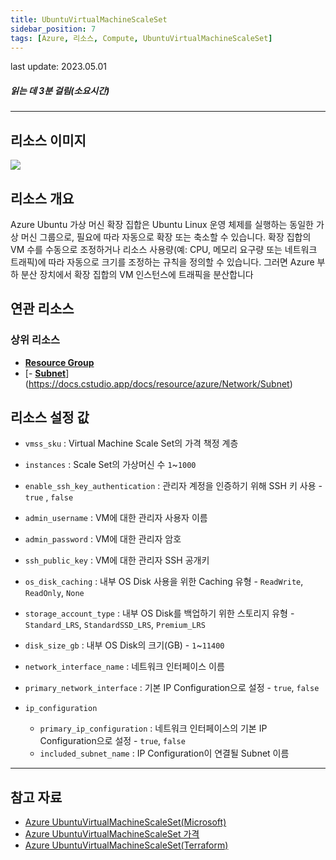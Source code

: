 ```yaml
---
title: UbuntuVirtualMachineScaleSet
sidebar_position: 7
tags: [Azure, 리소스, Compute, UbuntuVirtualMachineScaleSet]
---
```



<span className="theme-doc-version-badge badge badge--secondary">
    last update: 2023.05.01
</span>

##### 읽는 데 3분 걸림(소요시간)

*****

## 리소스 이미지
<img src={icon} />

## 리소스 개요
Azure Ubuntu 가상 머신 확장 집합은 Ubuntu Linux 운영 체제를 실행하는 동일한 가상 머신 그룹으로, 필요에 따라 자동으로 확장 또는 축소할 수 있습니다.
확장 집합의 VM 수를 수동으로 조정하거나 리소스 사용량(예: CPU, 메모리 요구량 또는 네트워크 트래픽)에 따라 자동으로 크기를 조정하는 규칙을 정의할 수 있습니다. 
그러면 Azure 부하 분산 장치에서 확장 집합의 VM 인스턴스에 트래픽을 분산합니다



## 연관 리소스
### 상위 리소스
- [**Resource Group**](https://docs.cstudio.app/docs/resource/azure/Base/ResourceGroup)
- [- [**Subnet**](https://docs.cstudio.app/docs/resource/azure/Network/Subnet)](https://docs.cstudio.app/docs/resource/azure/Network/Subnet)



## 리소스 설정 값
- ```vmss_sku``` : Virtual Machine Scale Set의 가격 책정 계층


- ```instances``` : Scale Set의 가상머신 수 ```1```~```1000```


- ```enable_ssh_key_authentication``` : 관리자 계정을 인증하기 위해 SSH 키 사용 - ```true``` , ```false```


- ```admin_username``` : VM에 대한 관리자 사용자 이름


- ```admin_password``` : VM에 대한 관리자 암호


- ```ssh_public_key``` : VM에 대한 관리자 SSH 공개키 


- ```os_disk_caching``` : 내부 OS Disk 사용을 위한 Caching 유형 -  ```ReadWrite```, ```ReadOnly```, ```None```


- ```storage_account_type``` : 내부 OS Disk를 백업하기 위한 스토리지 유형 -  ```Standard_LRS```, ```StandardSSD_LRS```, ```Premium_LRS```


- ```disk_size_gb``` : 내부 OS Disk의 크기(GB) - ```1```~```11400```


- ```network_interface_name``` : 네트워크 인터페이스 이름


- ```primary_network_interface``` : 기본 IP Configuration으로 설정 - ```true```, ```false```


- ```ip_configuration```
    + ```primary_ip_configuration``` : 네트워크 인터페이스의 기본 IP Configuration으로 설정 - ```true```, ```false```
    + ```included_subnet_name``` : IP Configuration이 연결될 Subnet 이름


*****
## 참고 자료
- [Azure UbuntuVirtualMachineScaleSet(Microsoft)](https://learn.microsoft.com/ko-kr/azure/virtual-machine-scale-sets/overview)
- [Azure UbuntuVirtualMachineScaleSet 가격](https://azure.microsoft.com/en-us/pricing/details/virtual-machine-scale-sets/linux/)
- [Azure UbuntuVirtualMachineScaleSet(Terraform)](https://registry.terraform.io/providers/hashicorp/azurerm/latest/docs/resources/linux_virtual_machine_scale_set)
